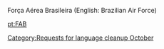 {{nolanguage/box}}
[[Category:Requests for language cleanup October]]

Força Aérea Brasileira (English: Brazilian Air Force)

[[pt:FAB]]